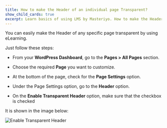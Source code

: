 ---
title: How to make the Header of an individual page Transparent?
show_child_cards: true
excerpt: Learn basics of using LMS by Masteriyo. How to make the Header of an individual page Transparent.
---

You can easily make the Header of any specific page transparent by using eLearning.

Just follow these steps:

- From your **WordPress Dashboard**, go to the **Pages > All Pages** section.

- Choose the required **Page** you want to customize.

- At the bottom of the page, check for the **Page Settings** option.

- Under the Page Settings option, go to the **Header** option.

- On the **Enable Transparent Header** option, make sure that the checkbox is checked

It is shown in the image below:

![Enable Transparent Header](https://user-images.githubusercontent.com/109593521/183598752-bd8b8635-5243-418b-9af0-eed413263688.png)

